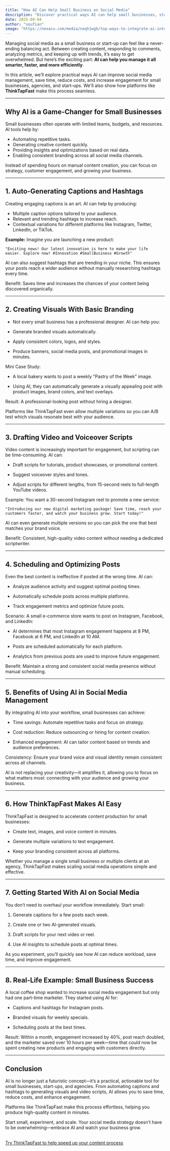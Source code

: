 ```yaml
---
title: "How AI Can Help Small Business on Social Media"
description: "Discover practical ways AI can help small businesses, start-ups, and agencies save time, cut costs, and boost engagement on social media."
date: 2025-09-04
author: "soufian"
image: "https://nexacu.com/media/neqh1wgb/top-ways-to-integrate-ai-into-your-small-business-operations.jpg"
---
```


Managing social media as a small business or start-up can feel like a never-ending balancing act. Between creating content, responding to comments, analyzing metrics, and keeping up with trends, it’s easy to get overwhelmed. But here’s the exciting part: **AI can help you manage it all smarter, faster, and more efficiently**.

In this article, we’ll explore practical ways AI can improve social media management, save time, reduce costs, and increase engagement for small businesses, agencies, and start-ups. We'll also show how platforms like **ThinkTapFast** make this process seamless.

---

## Why AI is a Game-Changer for Small Businesses

Small businesses often operate with limited teams, budgets, and resources. AI tools help by:

- Automating repetitive tasks.
- Generating creative content quickly.
- Providing insights and optimizations based on real data.
- Enabling consistent branding across all social media channels.

Instead of spending hours on manual content creation, you can focus on strategy, customer engagement, and growing your business.

---

## 1. Auto-Generating Captions and Hashtags

Creating engaging captions is an art. AI can help by producing:

- Multiple caption options tailored to your audience.
- Relevant and trending hashtags to increase reach.
- Contextual variations for different platforms like Instagram, Twitter, LinkedIn, or TikTok.

**Example:** Imagine you are launching a new product:

```text
"Exciting news! Our latest innovation is here to make your life easier. Explore now! #Innovation #SmallBusiness #Growth"
```

AI can also suggest hashtags that are trending in your niche. This ensures your posts reach a wider audience without manually researching hashtags every time.

Benefit: Saves time and increases the chances of your content being discovered organically.

---
## 2. Creating Visuals With Basic Branding

- Not every small business has a professional designer. AI can help you:

- Generate branded visuals automatically.

- Apply consistent colors, logos, and styles.

- Produce banners, social media posts, and promotional images in minutes.

Mini Case Study:

- A local bakery wants to post a weekly "Pastry of the Week" image.

- Using AI, they can automatically generate a visually appealing post with product images, brand colors, and text overlays.

Result: A professional-looking post without hiring a designer.

Platforms like ThinkTapFast even allow multiple variations so you can A/B test which visuals resonate best with your audience.

---
## 3. Drafting Video and Voiceover Scripts

Video content is increasingly important for engagement, but scripting can be time-consuming. AI can:

- Draft scripts for tutorials, product showcases, or promotional content.

- Suggest voiceover styles and tones.

- Adjust scripts for different lengths, from 15-second reels to full-length YouTube videos.

Example: You want a 30-second Instagram reel to promote a new service:

```text
"Introducing our new digital marketing package! Save time, reach your customers faster, and watch your business grow. Start today!"
```

AI can even generate multiple versions so you can pick the one that best matches your brand voice.

Benefit: Consistent, high-quality video content without needing a dedicated scriptwriter.


---
## 4. Scheduling and Optimizing Posts

Even the best content is ineffective if posted at the wrong time. AI can:

- Analyze audience activity and suggest optimal posting times.

- Automatically schedule posts across multiple platforms.

- Track engagement metrics and optimize future posts.

Scenario: A small e-commerce store wants to post on Instagram, Facebook, and LinkedIn:

- AI determines that most Instagram engagement happens at 8 PM, Facebook at 6 PM, and LinkedIn at 10 AM.

- Posts are scheduled automatically for each platform.

- Analytics from previous posts are used to improve future engagement.

Benefit: Maintain a strong and consistent social media presence without manual scheduling.

---
## 5. Benefits of Using AI in Social Media Management

By integrating AI into your workflow, small businesses can achieve:

- Time savings: Automate repetitive tasks and focus on strategy.

- Cost reduction: Reduce outsourcing or hiring for content creation.

- Enhanced engagement: AI can tailor content based on trends and audience preferences.

Consistency: Ensure your brand voice and visual identity remain consistent across all channels.

AI is not replacing your creativity—it amplifies it, allowing you to focus on what matters most: connecting with your audience and growing your business.

---
## 6. How ThinkTapFast Makes AI Easy

ThinkTapFast is designed to accelerate content production for small businesses:

- Create text, images, and voice content in minutes.

- Generate multiple variations to test engagement.

- Keep your branding consistent across all platforms.

Whether you manage a single small business or multiple clients at an agency, ThinkTapFast makes scaling social media operations simple and effective.

---
## 7. Getting Started With AI on Social Media

You don’t need to overhaul your workflow immediately. Start small:

1. Generate captions for a few posts each week.

2. Create one or two AI-generated visuals.

3. Draft scripts for your next video or reel.

4. Use AI insights to schedule posts at optimal times.

As you experiment, you’ll quickly see how AI can reduce workload, save time, and improve engagement.


---
## 8. Real-Life Example: Small Business Success

A local coffee shop wanted to increase social media engagement but only had one part-time marketer. They started using AI for:

- Captions and hashtags for Instagram posts.

- Branded visuals for weekly specials.

- Scheduling posts at the best times.

Result: Within a month, engagement increased by 40%, post reach doubled, and the marketer saved over 10 hours per week—time that could now be spent creating new products and engaging with customers directly.


---
## Conclusion

AI is no longer just a futuristic concept—it’s a practical, actionable tool for small businesses, start-ups, and agencies. From automating captions and hashtags to generating visuals and video scripts, AI allows you to save time, reduce costs, and enhance engagement.

Platforms like ThinkTapFast make this process effortless, helping you produce high-quality content in minutes.

Start small, experiment, and scale. Your social media strategy doesn’t have to be overwhelming—embrace AI and watch your business grow.

<br />
<div style={{ marginTop: "1rem" }}>
  <a
    href="/signup"
    className="text-blue-500 underline hover:text-blue-600 duration-200 text-lg"
  >
    Try ThinkTapFast to help speed up your content process
  </a>
</div>